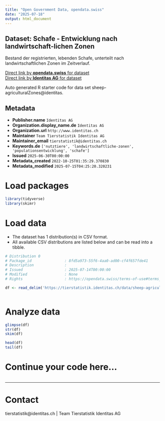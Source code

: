 ```yaml
---
title: "Open Government Data, opendata.swiss"
date: "2025-07-18"
output: html_document
---
```


## Dataset: Schafe - Entwicklung nach landwirtschaft-lichen Zonen

Bestand der registrierten, lebenden Schafe, unterteilt nach  landwirtschaftlichen Zonen  im Zeitverlauf.

[Direct link by **opendata.swiss** for dataset](https://opendata.swiss/de/dataset/schafe-entwicklung-nach-landwirtschaft-lichen-zonen)<br>
[Direct link by **Identitas AG** for dataset](https://tierstatistik.identitas.ch/)

Auto generated R starter code for data set sheep-agriculturalZones@identitas.

## Metadata

- **Publisher.name** `Identitas AG`
- **Organization.display_name.de** `Identitas AG`
- **Organization.url** `http://www.identitas.ch`
- **Maintainer** `Team Tierstatistik Identitas AG`
- **Maintainer_email** `tierstatistik@identitas.ch`
- **Keywords.de** `['nutztiere', 'landwirtschaftliche-zonen', 'populationsentwicklung', 'schafe']`
- **Issued** `2025-06-30T00:00:00`
- **Metadata_created** `2022-10-25T01:35:29.370830`
- **Metadata_modified** `2025-07-15T04:25:20.320231`


# Load packages

```r

library(tidyverse)
library(skimr)

```

# Load data

-   The dataset has 1 distribution(s) in CSV format.
-   All available CSV distributions are listed below and can be read into a tibble.

```r

# Distribution 0
# Package_id               : 8fd5a973-55f6-4aa0-ad00-cf4f657fde41
# Description              : 
# Issued                   : 2025-07-14T00:00:00
# Modified                 : None
# Rights                   : https://opendata.swiss/terms-of-use#terms_by

df <- read_delim('https://tierstatistik.identitas.ch/data/sheep-agriculturalZones.csv')



```

# Analyze data

```r

glimpse(df)
str(df)
skim(df)

head(df)
tail(df)

```

# Continue your code here...

```r

```

------------------------------------------------------------------------

# Contact

tierstatistik@identitas.ch | Team Tierstatistik Identitas AG
